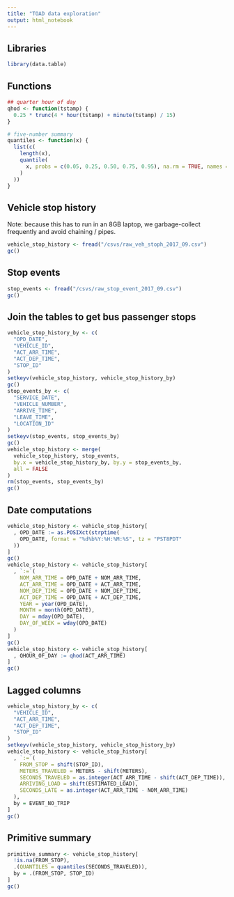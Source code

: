 ```yaml
---
title: "TOAD data exploration"
output: html_notebook
---
```


## Libraries
```r
library(data.table)

```

## Functions
```r
## quarter hour of day
qhod <- function(tstamp) {
  0.25 * trunc(4 * hour(tstamp) + minute(tstamp) / 15)
}

# five-number summary
quantiles <- function(x) {
  list(c(
    length(x),
    quantile(
      x, probs = c(0.05, 0.25, 0.50, 0.75, 0.95), na.rm = TRUE, names = FALSE
    )
  ))
}

```

## Vehicle stop history
Note: because this has to run in an 8GB laptop, we garbage-collect frequently
and avoid chaining / pipes.
```r
vehicle_stop_history <- fread("/csvs/raw_veh_stoph_2017_09.csv")
gc()

```

## Stop events
```r
stop_events <- fread("/csvs/raw_stop_event_2017_09.csv")
gc()

```

## Join the tables to get bus passenger stops
```r
vehicle_stop_history_by <- c(
  "OPD_DATE",
  "VEHICLE_ID",
  "ACT_ARR_TIME",
  "ACT_DEP_TIME",
  "STOP_ID"
)
setkeyv(vehicle_stop_history, vehicle_stop_history_by)
gc()
stop_events_by <- c(
  "SERVICE_DATE",
  "VEHICLE_NUMBER",
  "ARRIVE_TIME",
  "LEAVE_TIME",
  "LOCATION_ID"
)
setkeyv(stop_events, stop_events_by)
gc()
vehicle_stop_history <- merge(
  vehicle_stop_history, stop_events,
  by.x = vehicle_stop_history_by, by.y = stop_events_by,
  all = FALSE
)
rm(stop_events, stop_events_by)
gc()

```

## Date computations
```r
vehicle_stop_history <- vehicle_stop_history[
  , OPD_DATE := as.POSIXct(strptime(
    OPD_DATE, format = "%d%b%Y:%H:%M:%S", tz = "PST8PDT"
  ))
]
gc()
vehicle_stop_history <- vehicle_stop_history[
  , `:=`(
    NOM_ARR_TIME = OPD_DATE + NOM_ARR_TIME,
    ACT_ARR_TIME = OPD_DATE + ACT_ARR_TIME,
    NOM_DEP_TIME = OPD_DATE + NOM_DEP_TIME,
    ACT_DEP_TIME = OPD_DATE + ACT_DEP_TIME,
    YEAR = year(OPD_DATE),
    MONTH = month(OPD_DATE),
    DAY = mday(OPD_DATE),
    DAY_OF_WEEK = wday(OPD_DATE)
  )
]
gc()
vehicle_stop_history <- vehicle_stop_history[
  , QHOUR_OF_DAY := qhod(ACT_ARR_TIME)
]
gc()

```

## Lagged columns
```r
vehicle_stop_history_by <- c(
  "VEHICLE_ID",
  "ACT_ARR_TIME",
  "ACT_DEP_TIME",
  "STOP_ID"
)
setkeyv(vehicle_stop_history, vehicle_stop_history_by)
vehicle_stop_history <- vehicle_stop_history[
  , `:=`(
    FROM_STOP = shift(STOP_ID),
    METERS_TRAVELED = METERS - shift(METERS),
    SECONDS_TRAVELED = as.integer(ACT_ARR_TIME - shift(ACT_DEP_TIME)),
    ARRIVING_LOAD = shift(ESTIMATED_LOAD),
    SECONDS_LATE = as.integer(ACT_ARR_TIME - NOM_ARR_TIME)
  ),
  by = EVENT_NO_TRIP
]
gc()

```
## Primitive summary
```r
primitive_summary <- vehicle_stop_history[
  !is.na(FROM_STOP),
  .(QUANTILES = quantiles(SECONDS_TRAVELED)),
  by = .(FROM_STOP, STOP_ID)
]
gc()

```

